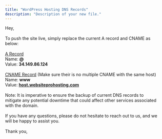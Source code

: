 ```yaml
---
title: "WordPress Hosting DNS Records"
description: "Description of your new file."
---
```


Hey, \
\
To push the site live, simply replace the current A record and CNAME as below: \
\
<u>A Record</u>\
Name: **@**\
Value: **34.149.86.124**\
\
<u>CNAME Record</u> (Make sure their is no multiple CNAME with the same host)\
Name: **www**\
Value: [**host.websiteprohosting.com**](http://host.websiteprohosting.com)\
\
Note: It is imperative to ensure the backup of current DNS records to mitigate any potential downtime that could affect other services associated with the domain. \
\
If you have any questions, please do not hesitate to reach out to us, and we will be happy to assist you. \
\
Thank you,